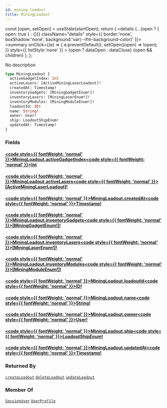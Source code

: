 ```yaml
---
id: mining-loadout
title: MiningLoadout
---
```









  const [open, setOpen] = useState(startOpen);
  return (
    <details {...(open ? { open: true } : {})} className="details" style={{ border:'none', boxShadow:'none', background:'var(--ifm-background-color)' }}>
      <summary
        onClick={(e) => {
          e.preventDefault();
          setOpen((open) => !open);
        }}
        style={{ listStyle:'none' }}
      >
      {open ? dataOpen : dataClose}
      </summary>
      {open && children}
    </details>
  );
};








No description


```graphql
type MiningLoadout {
  activeGadgetIndex: Int
  activeLasers: [ActiveMiningLaserLoadout]!
  createdAt: Timestamp!
  inventoryGadgets: [MiningGadgetEnum!]!
  inventoryLasers: [MiningLaserEnum!]!
  inventoryModules: [MiningModuleEnum!]!
  loadoutId: ID!
  name: String!
  owner: User!
  ship: LoadoutShipEnum!
  updatedAt: Timestamp!
}
```




### Fields

#### [<code style={{ fontWeight: 'normal' }}>MiningLoadout.<b>activeGadgetIndex</b></code>](#)<Bullet />[<code style={{ fontWeight: 'normal' }}><b>Int</b></code>](/api/types/scalars/int.mdx) <Badge class="badge badge--secondary " text="scalar"/> 



#### [<code style={{ fontWeight: 'normal' }}>MiningLoadout.<b>activeLasers</b></code>](#)<Bullet />[<code style={{ fontWeight: 'normal' }}><b>[ActiveMiningLaserLoadout]!</b></code>](/api/types/objects/active-mining-laser-loadout.mdx) <Badge class="badge badge--secondary badge--non_null" text="non-null"/> <Badge class="badge badge--secondary " text="object"/> 



#### [<code style={{ fontWeight: 'normal' }}>MiningLoadout.<b>createdAt</b></code>](#)<Bullet />[<code style={{ fontWeight: 'normal' }}><b>Timestamp!</b></code>](/api/types/scalars/timestamp.mdx) <Badge class="badge badge--secondary badge--non_null" text="non-null"/> <Badge class="badge badge--secondary " text="scalar"/> 



#### [<code style={{ fontWeight: 'normal' }}>MiningLoadout.<b>inventoryGadgets</b></code>](#)<Bullet />[<code style={{ fontWeight: 'normal' }}><b>[MiningGadgetEnum!]!</b></code>](/api/types/enums/mining-gadget-enum.mdx) <Badge class="badge badge--secondary badge--non_null" text="non-null"/> <Badge class="badge badge--secondary " text="enum"/> 



#### [<code style={{ fontWeight: 'normal' }}>MiningLoadout.<b>inventoryLasers</b></code>](#)<Bullet />[<code style={{ fontWeight: 'normal' }}><b>[MiningLaserEnum!]!</b></code>](/api/types/enums/mining-laser-enum.mdx) <Badge class="badge badge--secondary badge--non_null" text="non-null"/> <Badge class="badge badge--secondary " text="enum"/> 



#### [<code style={{ fontWeight: 'normal' }}>MiningLoadout.<b>inventoryModules</b></code>](#)<Bullet />[<code style={{ fontWeight: 'normal' }}><b>[MiningModuleEnum!]!</b></code>](/api/types/enums/mining-module-enum.mdx) <Badge class="badge badge--secondary badge--non_null" text="non-null"/> <Badge class="badge badge--secondary " text="enum"/> 



#### [<code style={{ fontWeight: 'normal' }}>MiningLoadout.<b>loadoutId</b></code>](#)<Bullet />[<code style={{ fontWeight: 'normal' }}><b>ID!</b></code>](/api/types/scalars/id.mdx) <Badge class="badge badge--secondary badge--non_null" text="non-null"/> <Badge class="badge badge--secondary " text="scalar"/> 



#### [<code style={{ fontWeight: 'normal' }}>MiningLoadout.<b>name</b></code>](#)<Bullet />[<code style={{ fontWeight: 'normal' }}><b>String!</b></code>](/api/types/scalars/string.mdx) <Badge class="badge badge--secondary badge--non_null" text="non-null"/> <Badge class="badge badge--secondary " text="scalar"/> 



#### [<code style={{ fontWeight: 'normal' }}>MiningLoadout.<b>owner</b></code>](#)<Bullet />[<code style={{ fontWeight: 'normal' }}><b>User!</b></code>](/api/types/objects/user.mdx) <Badge class="badge badge--secondary badge--non_null" text="non-null"/> <Badge class="badge badge--secondary " text="object"/> 



#### [<code style={{ fontWeight: 'normal' }}>MiningLoadout.<b>ship</b></code>](#)<Bullet />[<code style={{ fontWeight: 'normal' }}><b>LoadoutShipEnum!</b></code>](/api/types/enums/loadout-ship-enum.mdx) <Badge class="badge badge--secondary badge--non_null" text="non-null"/> <Badge class="badge badge--secondary " text="enum"/> 



#### [<code style={{ fontWeight: 'normal' }}>MiningLoadout.<b>updatedAt</b></code>](#)<Bullet />[<code style={{ fontWeight: 'normal' }}><b>Timestamp!</b></code>](/api/types/scalars/timestamp.mdx) <Badge class="badge badge--secondary badge--non_null" text="non-null"/> <Badge class="badge badge--secondary " text="scalar"/> 







### Returned By

[`createLoadout`](/api/operations/mutations/create-loadout.mdx)  <Badge class="badge badge--secondary badge--relation" text="mutation"/><Bullet />[`deleteLoadout`](/api/operations/mutations/delete-loadout.mdx)  <Badge class="badge badge--secondary badge--relation" text="mutation"/><Bullet />[`updateLoadout`](/api/operations/mutations/update-loadout.mdx)  <Badge class="badge badge--secondary badge--relation" text="mutation"/>

### Member Of

[`SessionUser`](/api/types/objects/session-user.mdx)  <Badge class="badge badge--secondary badge--relation" text="object"/><Bullet />[`UserProfile`](/api/types/objects/user-profile.mdx)  <Badge class="badge badge--secondary badge--relation" text="object"/>